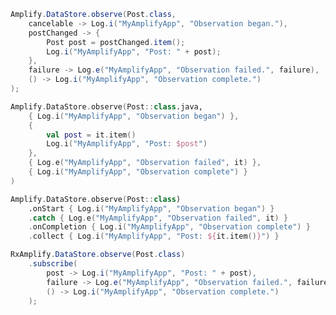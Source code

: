 <BlockSwitcher>
<Block name="Java">

```java
Amplify.DataStore.observe(Post.class,
    cancelable -> Log.i("MyAmplifyApp", "Observation began."),
    postChanged -> {
        Post post = postChanged.item();
        Log.i("MyAmplifyApp", "Post: " + post);
    },
    failure -> Log.e("MyAmplifyApp", "Observation failed.", failure),
    () -> Log.i("MyAmplifyApp", "Observation complete.")
);
```

</Block>
<Block name="Kotlin - Callbacks">

```kotlin
Amplify.DataStore.observe(Post::class.java,
    { Log.i("MyAmplifyApp", "Observation began") },
    {
        val post = it.item()
        Log.i("MyAmplifyApp", "Post: $post")
    },
    { Log.e("MyAmplifyApp", "Observation failed", it) },
    { Log.i("MyAmplifyApp", "Observation complete") }
)
```

</Block>
<Block name="Kotlin - Coroutines">

```kotlin
Amplify.DataStore.observe(Post::class)
    .onStart { Log.i("MyAmplifyApp", "Observation began") }
    .catch { Log.e("MyAmplifyApp", "Observation failed", it) }
    .onCompletion { Log.i("MyAmplifyApp", "Observation complete") }
    .collect { Log.i("MyAmplifyApp", "Post: ${it.item()}") }
```

</Block>
<Block name="RxJava">

```java
RxAmplify.DataStore.observe(Post.class)
    .subscribe(
        post -> Log.i("MyAmplifyApp", "Post: " + post),
        failure -> Log.e("MyAmplifyApp", "Observation failed.", failure),
        () -> Log.i("MyAmplifyApp", "Observation complete.")
    );
```

</Block>
</BlockSwitcher>
